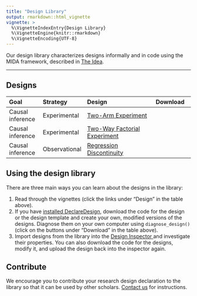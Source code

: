 ```yaml
---
title: "Design Library"
output: rmarkdown::html_vignette
vignette: >
  %\VignetteIndexEntry{Design Library}
  %\VignetteEngine{knitr::rmarkdown}
  %\VignetteEncoding{UTF-8}
---
```


Our design library characterizes designs informally and in code using the MIDA framework, described in [The Idea](../articles/idea.html).

---

## Designs

--------------------------- -----------------------------------------------------------------------------------------------------------------------
Goal                        Strategy      Design                                                                  Download 
--------------------------- ------------- ----------------------------------------------------------------------- --------------------------------
Causal inference            Experimental  [Two-Arm Experiment](../articles/two_arm.html)                          <a class="btn btn-default" href="http://declaredesign.org/articles/two_arm.R"><i class="fa fa-code" title = "Download code for design"></i></a> <a class="btn btn-default" href="http://declaredesign.org/articles/two_arm_template.RDS"><i class="fa fa-clipboard" title = "Download template for design"></i></a>
                                                                                                                   
Causal inference            Experimental  [Two-Way Factorial Experiment](../articles/two_way_factorial.html)      <a class="btn btn-default" href="http://declaredesign.org/articles/two_way_factorial.R"><i class="fa fa-code" title = "Download code for design"></i></a> <a class="btn btn-default" href="http://declaredesign.org/articles/two_way_factorial_template.RDS"><i class="fa fa-clipboard" title = "Download template for design"></i></a>
                                                         
Causal inference            Observational [Regression Discontinuity](../articles/regression_discontinuity.html)   <a class="btn btn-default" href="http://declaredesign.org/articles/regression_discontinuity.R"><i class="fa fa-code" title = "Download code for design"></i></a> <a class="btn btn-default" href="http://declaredesign.org/articles/regression_discontinuity_template.RDS"><i class="fa fa-clipboard" title = "Download template for design"></i></a>
--------------------------------------------------------------------------------------------------------------------------------------------------


## Using the design library

There are three main ways you can learn about the designs in the library:
  
  1. Read through the vignettes (click the links under "Design" in the table above).
  2. If you have [installed DeclareDesign](http://declaredesign.org/#installing-declaredesign), download the code for the design or the design template and create your own, modified versions of the designs. Diagnose them on your own computer using `diagnose_design()` (click on the buttons under "Download" in the table above).
  3. Import designs from the library into the [Design Inspector <i class="fa fa-area-chart" title = "Go to the design inspector" fa-2x></i>](http://shiny.declaredesign.org/inspector/) and investigate their properties. You can also download the code for the designs, modify it, and upload the design back into the inspector again. 

## Contribute

We encourage you to contribute your research design declaration to the library so that it can be used by other scholars. [Contact us](mailto:contribute@declaredesign.org) for instructions.
